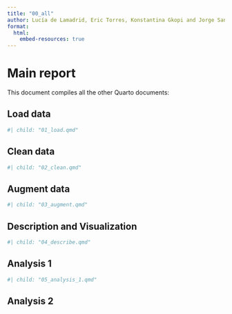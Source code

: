 ```yaml
---
title: "00_all"
author: Lucía de Lamadrid, Eric Torres, Konstantina Gkopi and Jorge Santiago
format:
  html:
    embed-resources: true
---
```


# Main report

This document compiles all the other Quarto documents:

## Load data

```r
#| child: "01_load.qmd"
```

## Clean data

```r
#| child: "02_clean.qmd"
```

## Augment data

```r
#| child: "03_augment.qmd"
```

## Description and Visualization

```r
#| child: "04_describe.qmd"
```

## Analysis 1

```r
#| child: "05_analysis_1.qmd"
```

## Analysis 2
